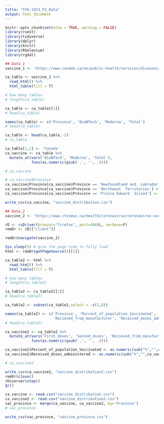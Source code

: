```yaml
---
title: "STA-2453_P2_Data"
output: html_document
---
```


```r
knitr::opts_chunk$set(echo = TRUE, warning = FALSE)
library(rvest)
library(tidyverse)
library(dplyr)
library(knitr)
library(RSelenium)
library(rgdal)
```

```r
## Data_1
vaccine_1 <- 'https://www.canada.ca/en/public-health/services/diseases/2019-novel-coronavirus-infection/prevention-risks/covid-19-vaccine-treatment/vaccine-rollout.html'

ca_table <- vaccine_1 %>% 
  read_html() %>% 
  html_table(fill = T) 

# how many tables
# length(ca_table)
```

```r
ca_table <- ca_table[[1]]
# head(ca_table)
```

```r
names(ca_table) <- c('Province', 'BioNTech', 'Moderna', 'Total')
# head(ca_table)
```

```r
ca_table <- head(ca_table,-2)
# ca_table
```

```r
ca_table[1,1] <- 'Canada'
ca_vaccine <- ca_table %>%
  mutate_at(vars('BioNTech', 'Moderna', 'Total'), 
            funs(as.numeric(gsub(',', '', .))))

# ca_vaccine
```

```r
# ca_vaccine$Province
ca_vaccine$Province[ca_vaccine$Province == 'Newfoundland and  Labrador'] <- 'Newfoundland and Labrador'
ca_vaccine$Province[ca_vaccine$Province == 'Northwest  Territories'] <- 'Northwest Territories'
ca_vaccine$Province[ca_vaccine$Province == 'Prince Edward  Island'] <- 'Prince Edward Island'
```

```r
write_csv(ca_vaccine, "vaccine_distribution.csv")
```

```r
## Data_2
vaccine_2 <- 'https://www.ctvnews.ca/health/coronavirus/coronavirus-vaccine-tracker-how-many-people-in-canada-have-received-shots-1.5247509?fbclid=IwAR3HMQewAhl4fmp8SisM6Pdq-xQN-hG9sa0Q9C1ugzqlNa8UZNGblDHGBcA'

rD <- rsDriver(browser="firefox", port=4668L, verbose=F)
remDr <- rD[["client"]]
```

```r
remDr$navigate(vaccine_2)
```

```r
Sys.sleep(5) # give the page time to fully load
html <- remDr$getPageSource()[[1]]
```

```r

ca_table2 <- html %>% 
  read_html() %>% 
  html_table(fill = T) 

# how many tables
# length(ca_table2)
```

```r
ca_table2 <- ca_table2[[2]]
# head(ca_table2)
```

```r
ca_table2 <- subset(ca_table2,select = -c(2,8))

names(ca_table2) <- c('Province', 'Percent_of_population_Vaccinated', 'First_doses', 'Second_doses', 
                      'Recieved_from_manufacturer', 'Received_doses_administered')
# head(ca_table2)
```

```r
ca_vaccine2 <- ca_table2 %>%
  mutate_at(vars('First_doses', 'Second_doses', 'Recieved_from_manufacturer'), 
            funs(as.numeric(gsub(',', '', .))))

ca_vaccine2$Percent_of_population_Vaccinated <- as.numeric(sub("%","",ca_vaccine2$Percent_of_population_Vaccinated))
ca_vaccine2$Received_doses_administered <- as.numeric(sub("%","",ca_vaccine2$Received_doses_administered))

# ca_vaccine2
```

```r
write_csv(ca_vaccine2, "vaccine_distribution2.csv")
remDr$close()
rD$server$stop()
gc()
```

```r
ca_vaccine <- read.csv("vaccine_distribution.csv")
ca_vaccine2 <- read.csv("vaccine_distribution2.csv")
vac_province <- merge(ca_vaccine, ca_vaccine2, by='Province')
# vac_province
```

```r
write_csv(vac_province, "vaccine_province.csv")
```

